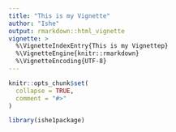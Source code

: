 ```yaml
---
title: "This is my Vignette"
author: "Ishe"
output: rmarkdown::html_vignette
vignette: >
  %\VignetteIndexEntry{This is my Vignettep}
  %\VignetteEngine{knitr::rmarkdown}
  %\VignetteEncoding{UTF-8}
---
```


```r
knitr::opts_chunk$set(
  collapse = TRUE,
  comment = "#>"
)
```

```r
library(ishe1package)
```
